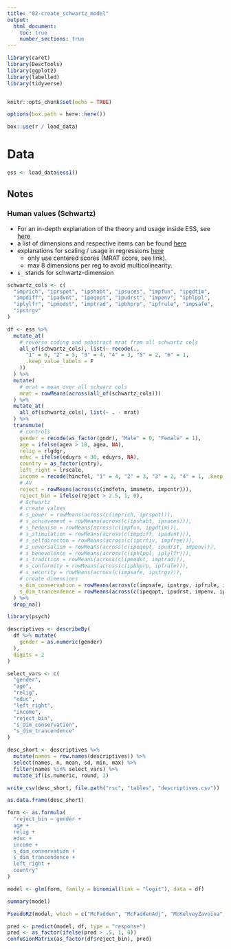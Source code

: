 ```yaml
---
title: "02-create_schwartz_model"
output:
  html_document:
    toc: true
    number_sections: true
---
```


```r

library(caret)
library(DescTools)
library(ggplot2)
library(labelled)
library(tidyverse)


knitr::opts_chunk$set(echo = TRUE)

options(box.path = here::here())

box::use(r / load_data)
```

# Data

```r
ess <- load_data$ess1()
```

## Notes

### Human values (Schwartz)

- For an in-depth explanation of the theory and usage inside ESS, see [here](http://essedunet.nsd.uib.no/cms/topics/1/)
- a list of dimensions and respective items can be found [here](http://essedunet.nsd.uib.no/cms/topics/1/4/1.html)
- explanations for scaling / usage in regressions [here](https://www.europeansocialsurvey.org/docs/methodology/ESS_computing_human_values_scale.pdf)
    - only use centered scores (MRAT score, see link).
    - max 8 dimensions per reg to avoid multicolinearity.

- `s_` stands for schwartz-dimension
```r
schwartz_cols <- c(
  "imprich", "iprspot", "ipshabt", "ipsuces", "impfun", "ipgdtim",
  "impdiff", "ipadvnt", "ipeqopt", "ipudrst", "impenv", "iphlppl",
  "iplylfr", "ipmodst", "imptrad", "ipbhprp", "ipfrule", "impsafe",
  "ipstrgv"
)

df <- ess %>%
  mutate_at(
    # reverse coding and substract mrat from all schwartz cols
    all_of(schwartz_cols), list(~ recode(.,
      "1" = 6, "2" = 5, "3" = 4, "4" = 3, "5" = 2, "6" = 1,
      .keep_value_labels = F
    ))
  ) %>%
  mutate(
    # mrat = mean over all schwarz cols
    mrat = rowMeans(across(all_of(schwartz_cols)))
  ) %>%
  mutate_at(
    all_of(schwartz_cols), list(~ . - mrat)
  ) %>%
  transmute(
    # controls
    gender = recode(as_factor(gndr), "Male" = 0, "Female" = 1),
    age = ifelse(agea > 18, agea, NA),
    relig = rlgdgr,
    educ = ifelse(eduyrs < 30, eduyrs, NA),
    country = as_factor(cntry),
    left_right = lrscale,
    income = recode(hincfel, "1" = 4, "2" = 3, "3" = 2, "4" = 1, .keep_value_labels = F),
    # AV
    reject = rowMeans(across(c(imdfetn, imsmetn, impcntr))),
    reject_bin = ifelse(reject > 2.5, 1, 0),
    # Schwartz
    # create values
    # s_power = rowMeans(across(c(imprich, iprspot))),
    # s_achievement = rowMeans(across(c(ipshabt, ipsuces))),
    # s_hedonism = rowMeans(across(c(impfun, ipgdtim))),
    # s_stimulation = rowMeans(across(c(impdiff, ipadvnt))),
    # s_selfdirecton = rowMeans(across(c(ipcrtiv, impfree))),
    # s_unversalism = rowMeans(across(c(ipeqopt, ipudrst, impenv))),
    # s_benevolence = rowMeans(across(c(iphlppl, iplylfr))),
    # s_tradition = rowMeans(across(c(ipmodst, imptrad))),
    # s_conformity = rowMeans(across(c(ipbhprp, ipfrule))),
    # s_security = rowMeans(across(c(impsafe, ipstrgv))),
    # create dimensions
    s_dim_conservation = rowMeans(across(c(impsafe, ipstrgv, ipfrule, ipbhprp, ipmodst, imptrad))),
    s_dim_trancendence = rowMeans(across(c(ipeqopt, ipudrst, impenv, iphlppl, iplylfr)))
  ) %>%
  drop_na()
```

```r
library(psych)

descriptives <- describeBy(
  df %>% mutate(
    gender = as.numeric(gender)
  ),
  digits = 2
)

select_vars <- c(
  "gender",
  "age",
  "relig",
  "educ",
  "left_right",
  "income",
  "reject_bin",
  "s_dim_conservation",
  "s_dim_trancendence"
)

desc_short <- descriptives %>%
  mutate(names = row.names(descriptives)) %>%
  select(names, n, mean, sd, min, max) %>%
  filter(names %in% select_vars) %>%
  mutate_if(is.numeric, round, 2)

write_csv(desc_short, file.path("rsc", "tables", "descriptives.csv"))

as.data.frame(desc_short)
```


```r
form <- as.formula(
  "reject_bin ~ gender +
  age +
  relig +
  educ +
  income +
  s_dim_conservation +
  s_dim_trancendence +
  left_right +
  country"
)

model <- glm(form, family = binomial(link = "logit"), data = df)

summary(model)
```

```r
PseudoR2(model, which = c("McFadden", "McFaddenAdj", "McKelveyZavoina", "Nagelkerke"))
```

```r
pred <- predict(model, df, type = "response")
pred <- as_factor(ifelse(pred > .5, 1, 0))
confusionMatrix(as_factor(df$reject_bin), pred)
```
